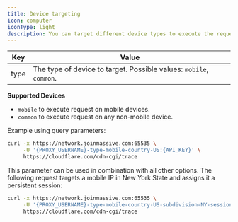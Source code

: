 ```yaml
---
title: Device targeting
icon: computer
iconType: light
description: You can target different device types to execute the request on.
---
```


| Key  | Value                                                                |
|------|----------------------------------------------------------------------|
| type | The type of device to target. Possible values: `mobile`, `common`.   |

**Supported Devices**
- `mobile` to execute request on mobile devices.
- `common` to execute request on any non-mobile device.

Example using query parameters:

```bash
curl -x https://network.joinmassive.com:65535 \
     -U '{PROXY_USERNAME}-type-mobile-country-US:{API_KEY}' \
     https://cloudflare.com/cdn-cgi/trace
```

This parameter can be used in combination with all other options. The following request targets a mobile IP in New York State and assigns it a persistent session:

```bash
curl -x https://network.joinmassive.com:65535 \
     -U '{PROXY_USERNAME}-type-mobile-country-US-subdivision-NY-session-1:{API_KEY}' \
     https://cloudflare.com/cdn-cgi/trace
```